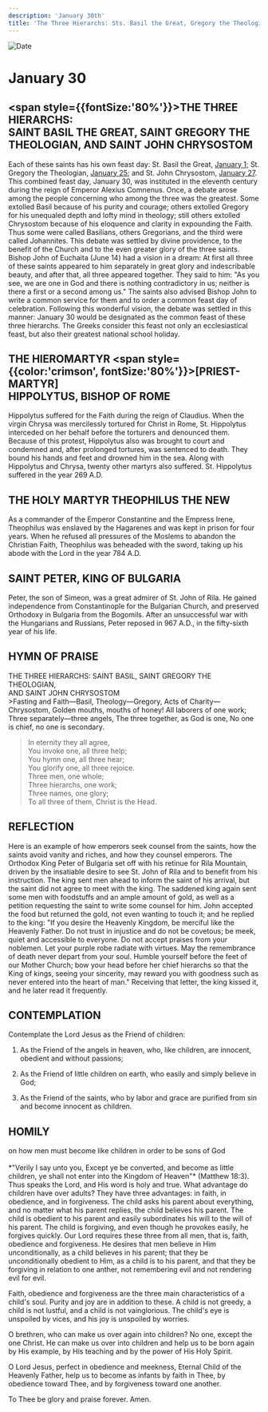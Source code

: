```yaml
---
description: 'January 30th'
title: 'The Three Hierarchs: Sts. Basil the Great, Gregory the Theologian, and John Chrysostom, Hieromartyr Hippolytus, Bishop of Rome, Martyr Theophilus the New, St Peter, King of Bulgaria'
---
```


<CustomPaginator />
<RunningHead />

<Image src="/title-imprint.png" height={68} width={50} alt="Date" className="title-imprint"/>

# <div id="date">January <Image className="four-dot" src="/four-dot.png" height={15} width={15} alt="" />30</div>

## <span style={{fontSize:'80%'}}>THE THREE HIERARCHS:</span><br />SAINT BASIL THE GREAT, SAINT GREGORY THE THEOLOGIAN, AND SAINT JOHN CHRYSOSTOM

Each of these saints has his own feast day: St. Basil the Great, [January 1](/january/1st#saint-basil-the-great-archbishop-of-caesarea); St. Gregory the Theologian, [January 25](/january/25th#st-gregory-the-theologian-archbishop-of-constantinople); and St. John Chrysostom, [January 27](/january/27th). This combined feast day, January 30, was instituted in the eleventh century during the reign of Emperor Alexius Comnenus. Once, a debate arose among the people concerning who among the three was the greatest. Some extolled Basil because of his purity and courage; others extolled Gregory for his unequaled depth and lofty mind in theology; still others extolled Chrysostom because of his eloquence and clarity in expounding the Faith. Thus some were called Basilians, others Gregorians, and the third were called Johannites. This debate was settled by divine providence, to the benefit of the Church and to the even greater glory of the three saints. Bishop John of Euchaita (June 14) had a vision in a dream: At first all three of these saints appeared to him separately in great glory and indescribable beauty, and after that, all three appeared together. They said to him: "As you see, we are one in God and there is nothing contradictory in us; neither is there a first or a second among us." The saints also advised Bishop John to write a common service for them and to order a common feast day of celebration. Following this wonderful vision, the debate was settled in this manner: January 30 would be designated as the common feast of these three hierarchs. The Greeks consider this feast not only an ecclesiastical feast, but also their greatest national school holiday.

## THE HIEROMARTYR <span style={{color:'crimson', fontSize:'80%'}}>[PRIEST-MARTYR]</span><br />HIPPOLYTUS, BISHOP OF ROME

Hippolytus suffered for the Faith during the reign of Claudius. When the virgin Chrysa was mercilessly tortured for Christ in Rome, St. Hippolytus interceded on her behalf before the torturers and denounced them. Because of this protest, Hippolytus also was brought to court and condemned and, after prolonged tortures, was sentenced to death. They bound his hands and feet and drowned him in the sea. Along with Hippolytus and Chrysa, twenty other martyrs also suffered. St. Hippolytus suffered in the year 269 A.D.

## THE HOLY MARTYR THEOPHILUS THE NEW

As a commander of the Emperor Constantine and the Empress Irene, Theophilus was enslaved by the Hagarenes and was kept in prison for four years. When he refused all pressures of the Moslems to abandon the Christian Faith, Theophilus was beheaded with the sword, taking up his abode with the Lord in the year 784 A.D.

## SAINT PETER, KING OF BULGARIA

Peter, the son of Simeon, was a great admirer of St. John of Rila. He gained independence from Constantinople for the Bulgarian Church, and preserved Orthodoxy in Bulgaria from the Bogomils. After an unsuccessful war with the Hungarians and Russians, Peter reposed in 967 A.D., in the fifty-sixth year of his life.


## HYMN OF PRAISE
<div style={{textAlign:'center', color:'crimson', fontWeight:'bold'}}>
THE THREE HIERARCHS: SAINT BASIL, SAINT GREGORY THE THEOLOGIAN,<br />
AND SAINT JOHN CHRYSOSTOM
</div>
>Fasting and Faith—Basil,  
Theology—Gregory,  
Acts of Charity—Chrysostom,  
Golden mouths, mouths of honey!  
All laborers of one work;  
Three separately—three angels,  
The three together, as God is one,  
No one is chief, no one is secondary.  

>In eternity they all agree,  
You invoke one, all three help;  
You hymn one, all three hear;  
You glorify one, all three rejoice.  
Three men, one whole;  
Three hierarchs, one work;  
Three names, one glory;  
To all three of them, Christ is the Head.  


## REFLECTION
Here is an example of how emperors seek counsel from the saints, how the saints avoid vanity and riches, and how they counsel emperors. The Orthodox King Peter of Bulgaria set off with his retinue for Rila Mountain, driven by the insatiable desire to see St. John of Rila and to benefit from his instruction. The king sent men ahead to inform the saint of his arrival, but the saint did not agree to meet with the king. The saddened king again sent some men with foodstuffs and an ample amount of gold, as well as a petition requesting the saint to write some counsel for him. John accepted the food but returned the gold, not even wanting to touch it; and he replied to the king: "If you desire the Heavenly Kingdom, be merciful like the Heavenly Father. Do not trust in injustice and do not be covetous; be meek, quiet and accessible to everyone. Do not accept praises from your noblemen. Let your purple robe radiate with virtues. May the remembrance of death never depart from your soul. Humble yourself before the feet of our Mother Church; bow your head before her chief hierarchs so that the King of kings, seeing your sincerity, may reward you with goodness such as never entered into the heart of man." Receiving that letter, the king kissed it, and he later read it frequently.


## CONTEMPLATION

Contemplate the Lord Jesus as the Friend of children:

1. As the Friend of the angels in heaven, who, like children, are innocent, obedient and without passions;

2. As the Friend of little children on earth, who easily and simply believe in God;

3. As the Friend of the saints, who by labor and grace are purified from sin and become innocent as children.


## HOMILY
<div style={{textAlign:'center', color:'crimson', fontWeight:'bold'}}>
on how men must become like children in order to be sons of God
</div><br /><div style={{textAlign:'right'}}>
*"Verily I say unto you, Except ye be converted, and become as little children, ye shall not enter into the Kingdom of Heaven"* (Matthew 18:3).
</div>
Thus speaks the Lord, and His word is holy and true. What advantage do children have over adults? They have three advantages: in faith, in obedience, and in forgiveness. The child asks his parent about everything, and no matter what his parent replies, the child believes his parent. The child is obedient to his parent and easily subordinates his will to the will of his parent. The child is forgiving, and even though he provokes easily, he forgives quickly. Our Lord requires these three from all men, that is, faith, obedience and forgiveness. He desires that men believe in Him unconditionally, as a child believes in his parent; that they be unconditionally obedient to Him, as a child is to his parent, and that they be forgiving in relation to one anther, not remembering evil and not rendering evil for evil.

Faith, obedience and forgiveness are the three main characteristics of a child's soul. Purity and joy are in addition to these. A child is not greedy, a child is not lustful, and a child is not vainglorious. The child's eye  is unspoiled by vices, and his joy is unspoiled by worries.

O brethren, who can make us over again into children? No one, except the one Christ. He can make us over into children and help us to be born again by His example, by His teaching and by the power of His Holy Spirit.

O Lord Jesus, perfect in obedience and meekness, Eternal Child of the Heavenly Father, help us to become as infants by faith in Thee, by obedience toward Thee, and by forgiveness toward one another.

To Thee be glory and praise forever. Amen.